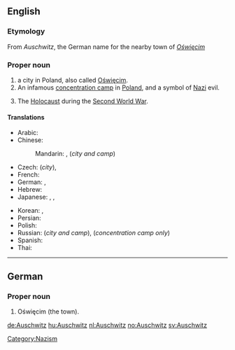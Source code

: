 ==English==
{{wikipedia}}

===Etymology===
From {{etyl|de}} ''Auschwitz'', the German name for the nearby town of ''[[Oświęcim]]''

===Proper noun===
{{en-proper noun}}

# a city in Poland, also called [[Oświęcim]].
# An infamous [[concentration camp]] in [[Poland]], and a symbol of [[Nazi]] evil.
# {{rfv-sense}} {{by extension}} The [[Holocaust]] during the [[Second World War]].

====Translations====
{{trans-top|city}}
* Arabic: {{t|ar|أوشفيتز|m|tr='aushfitz}}
* Chinese:
*: Mandarin: {{t|cmn|奧斯威辛|sc=Hani}}, {{t|cmn|奥斯威辛|tr=Àosīwēixīn|sc=Hani}}  (''city and camp'')
* Czech: {{t|cs|Osvětim|m}} (''city''),  {{t-|cs|Auschwitz|m}}
* French: {{t-|fr|Auschwitz|m}}
* German: {{t+|de|Auschwitz|n}},  {{qualifier|city also}} {{t|de|Oświęcim|n}}
* Hebrew: {{t|he|אושוויץ}}
* Japanese: {{t|ja|アウシュヴィッツ|tr=Aushuvittsu}},  {{t|ja|アウシュビッツ|tr=Aushubittsu}}, {{t|ja|オシフィエンチム|tr=Oshifienchimu}} {{qualifier|city}}
{{trans-mid}}
* Korean: {{t|ko|아우슈비츠|tr=Ausyubicheu}}, {{t|ko|오시비엥침|tr=Osibiengchim}} {{qualifier|city}}
* Persian: {{t|fa|آشویتس|xs=Persian}}
* Polish: {{t|pl|Oświęcim|m}}
* Russian: {{t|ru|Освенцим|m|tr=Osvéncim}} (''city and camp''),  {{t|ru|Аушвиц|m|tr=Áušvic}} (''concentration camp only'')
* Spanish: {{t-|es|Auschwitz|m}}
* Thai: {{t|th|เอาสชวิทซ์|tr=ao-swí}}
{{trans-bottom}}

[[Category:Nazism]]

----

==German==

===Proper noun===
{{infl|de|proper noun}}

# Oświęcim (the town).

[[de:Auschwitz]]
[[hu:Auschwitz]]
[[nl:Auschwitz]]
[[no:Auschwitz]]
[[sv:Auschwitz]]